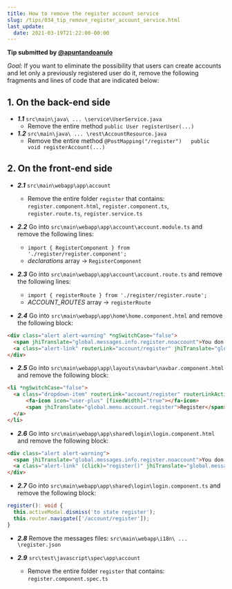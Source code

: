 ```yaml
---
title: How to remove the register account service
slug: /tips/034_tip_remove_register_account_service.html
last_update:
  date: 2021-03-19T21:22:00-00:00
---
```


__Tip submitted by [@apuntandoanulo](https://github.com/apuntandoanulo)__

_Goal:_ If you want to eliminate the possibility that users can create accounts and let only a previously registered user do it, remove the following fragments and lines of code that are indicated below:


## 1. On the back-end side

* ___1.1___  `src\main\java\ ... \service\UserService.java`
  - Remove the entire method `public User registerUser(...)`
* ___1.2___ `src\main\java\ ... \rest\AccountResource.java`
  - Remove the entire method `@PostMapping("/register")   public void registerAccount(...)`


## 2. On the front-end side

* ___2.1___ `src\main\webapp\app\account`
  - Remove the entire folder `register` that contains: `register.component.html`, `register.component.ts`, `register.route.ts`, `register.service.ts`

* ___2.2___ Go into `src\main\webapp\app\account\account.module.ts` and remove the following lines:
  - `import { RegisterComponent } from './register/register.component'; `
  - _declarations_ array -> `RegisterComponent`

* ___2.3___ Go into `src\main\webapp\app\account\account.route.ts` and remove the following lines:
  - `import { registerRoute } from './register/register.route'; `
  - _ACCOUNT_ROUTES_ array -> `registerRoute `

* ___2.4___ Go into `src\main\webapp\app\home\home.component.html` and remove the following block:

```html
<div class="alert alert-warning" *ngSwitchCase="false">
  <span jhiTranslate="global.messages.info.register.noaccount">You don't have an account yet?</span>&nbsp;
  <a class="alert-link" routerLink="account/register" jhiTranslate="global.messages.info.register.link">Register a new account</a>
</div>
```

* ___2.5___ Go into `src\main\webapp\app\layouts\navbar\navbar.component.html` and remove the following block:

```html
<li *ngSwitchCase="false">
  <a class="dropdown-item" routerLink="account/register" routerLinkActive="active" (click)="collapseNavbar()">
      <fa-icon icon="user-plus" [fixedWidth]="true"></fa-icon>
      <span jhiTranslate="global.menu.account.register">Register</span>
  </a>
</li>
```

* ___2.6___ Go into `src\main\webapp\app\shared\login\login.component.html` and remove the following block:

```html
<div class="alert alert-warning">
  <span jhiTranslate="global.messages.info.register.noaccount">You don't have an account yet?</span>
  <a class="alert-link" (click)="register()" jhiTranslate="global.messages.info.register.link">Register a new account</a>
</div>
```

* ___2.7___ Go into `src\main\webapp\app\shared\login\login.component.ts` and remove the following block:

```ts
register(): void {
  this.activeModal.dismiss('to state register');
  this.router.navigate(['/account/register']);
}
```

* ___2.8___ Remove the messages files: `src\main\webapp\i18n\ ... \register.json`

* ___2.9___ `src\test\javascript\spec\app\account`
  - Remove the entire folder `register` that contains: `register.component.spec.ts`
